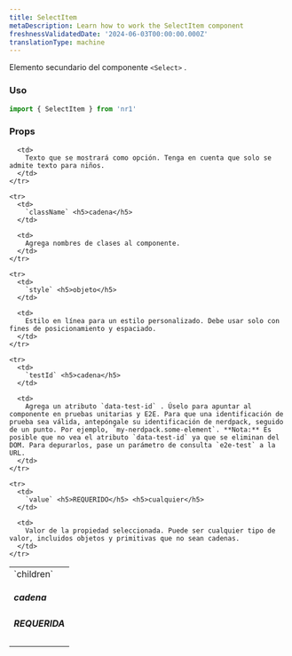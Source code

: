 ```yaml
---
title: SelectItem
metaDescription: Learn how to work the SelectItem component
freshnessValidatedDate: '2024-06-03T00:00:00.000Z'
translationType: machine
---
```


Elemento secundario del componente `<Select>` .

### Uso

```js
import { SelectItem } from 'nr1'
```

### Props

<table>
  <tbody>
    <tr>
      <td>
        `children` <h5>cadena</h5><h5>REQUERIDA</h5>
      </td>

      <td>
        Texto que se mostrará como opción. Tenga en cuenta que solo se admite texto para niños.
      </td>
    </tr>

    <tr>
      <td>
        `className` <h5>cadena</h5>
      </td>

      <td>
        Agrega nombres de clases al componente.
      </td>
    </tr>

    <tr>
      <td>
        `style` <h5>objeto</h5>
      </td>

      <td>
        Estilo en línea para un estilo personalizado. Debe usar solo con fines de posicionamiento y espaciado.
      </td>
    </tr>

    <tr>
      <td>
        `testId` <h5>cadena</h5>
      </td>

      <td>
        Agrega un atributo `data-test-id` . Úselo para apuntar al componente en pruebas unitarias y E2E. Para que una identificación de prueba sea válida, antepóngale su identificación de nerdpack, seguido de un punto. Por ejemplo, `my-nerdpack.some-element`. **Nota:** Es posible que no vea el atributo `data-test-id` ya que se eliminan del DOM. Para depurarlos, pase un parámetro de consulta `e2e-test` a la URL.
      </td>
    </tr>

    <tr>
      <td>
        `value` <h5>REQUERIDO</h5> <h5>cualquier</h5>
      </td>

      <td>
        Valor de la propiedad seleccionada. Puede ser cualquier tipo de valor, incluidos objetos y primitivas que no sean cadenas.
      </td>
    </tr>
  </tbody>
</table>